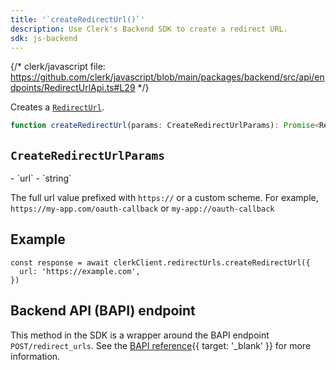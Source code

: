 ```yaml
---
title: '`createRedirectUrl()`'
description: Use Clerk's Backend SDK to create a redirect URL.
sdk: js-backend
---
```


{/* clerk/javascript file: https://github.com/clerk/javascript/blob/main/packages/backend/src/api/endpoints/RedirectUrlApi.ts#L29 */}

Creates a [`RedirectUrl`](/docs/references/backend/types/backend-redirect-url).

```ts
function createRedirectUrl(params: CreateRedirectUrlParams): Promise<RedirectUrl>
```

## `CreateRedirectUrlParams`

<Properties>
  - `url`
  - `string`

  The full url value prefixed with `https://` or a custom scheme. For example, `https://my-app.com/oauth-callback` or `my-app://oauth-callback`
</Properties>

## Example

<Include src="_partials/backend/usage" />

```tsx
const response = await clerkClient.redirectUrls.createRedirectUrl({
  url: 'https://example.com',
})
```

## Backend API (BAPI) endpoint

This method in the SDK is a wrapper around the BAPI endpoint `POST/redirect_urls`. See the [BAPI reference](/docs/reference/backend-api/tag/Redirect-URLs#operation/CreateRedirectURL){{ target: '_blank' }} for more information.

